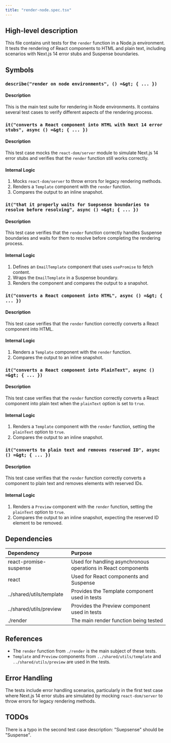 ```yaml
---
title: "render-node.spec.tsx"
---
```


## High-level description
This file contains unit tests for the `render` function in a Node.js environment. It tests the rendering of React components to HTML and plain text, including scenarios with Next.js 14 error stubs and Suspense boundaries.

## Symbols

### `describe("render on node environments", () =&gt; { ... })`
#### Description
This is the main test suite for rendering in Node environments. It contains several test cases to verify different aspects of the rendering process.

### `it("converts a React component into HTML with Next 14 error stubs", async () =&gt; { ... })`
#### Description
This test case mocks the `react-dom/server` module to simulate Next.js 14 error stubs and verifies that the `render` function still works correctly.

#### Internal Logic
1. Mocks `react-dom/server` to throw errors for legacy rendering methods.
2. Renders a `Template` component with the `render` function.
3. Compares the output to an inline snapshot.

### `it("that it properly waits for Suepsense boundaries to resolve before resolving", async () =&gt; { ... })`
#### Description
This test case verifies that the `render` function correctly handles Suspense boundaries and waits for them to resolve before completing the rendering process.

#### Internal Logic
1. Defines an `EmailTemplate` component that uses `usePromise` to fetch content.
2. Wraps the `EmailTemplate` in a Suspense boundary.
3. Renders the component and compares the output to a snapshot.

### `it("converts a React component into HTML", async () =&gt; { ... })`
#### Description
This test case verifies that the `render` function correctly converts a React component into HTML.

#### Internal Logic
1. Renders a `Template` component with the `render` function.
2. Compares the output to an inline snapshot.

### `it("converts a React component into PlainText", async () =&gt; { ... })`
#### Description
This test case verifies that the `render` function correctly converts a React component into plain text when the `plainText` option is set to `true`.

#### Internal Logic
1. Renders a `Template` component with the `render` function, setting the `plainText` option to `true`.
2. Compares the output to an inline snapshot.

### `it("converts to plain text and removes reserved ID", async () =&gt; { ... })`
#### Description
This test case verifies that the `render` function correctly converts a component to plain text and removes elements with reserved IDs.

#### Internal Logic
1. Renders a `Preview` component with the `render` function, setting the `plainText` option to `true`.
2. Compares the output to an inline snapshot, expecting the reserved ID element to be removed.

## Dependencies
| Dependency | Purpose |
|:-----------|:--------|
| react-promise-suspense | Used for handling asynchronous operations in React components |
| react | Used for React components and Suspense |
| ../shared/utils/template | Provides the Template component used in tests |
| ../shared/utils/preview | Provides the Preview component used in tests |
| ./render | The main render function being tested |

## References
- The `render` function from `./render` is the main subject of these tests.
- `Template` and `Preview` components from `../shared/utils/template` and `../shared/utils/preview` are used in the tests.

## Error Handling
The tests include error handling scenarios, particularly in the first test case where Next.js 14 error stubs are simulated by mocking `react-dom/server` to throw errors for legacy rendering methods.

## TODOs
There is a typo in the second test case description: "Suepsense" should be "Suspense".